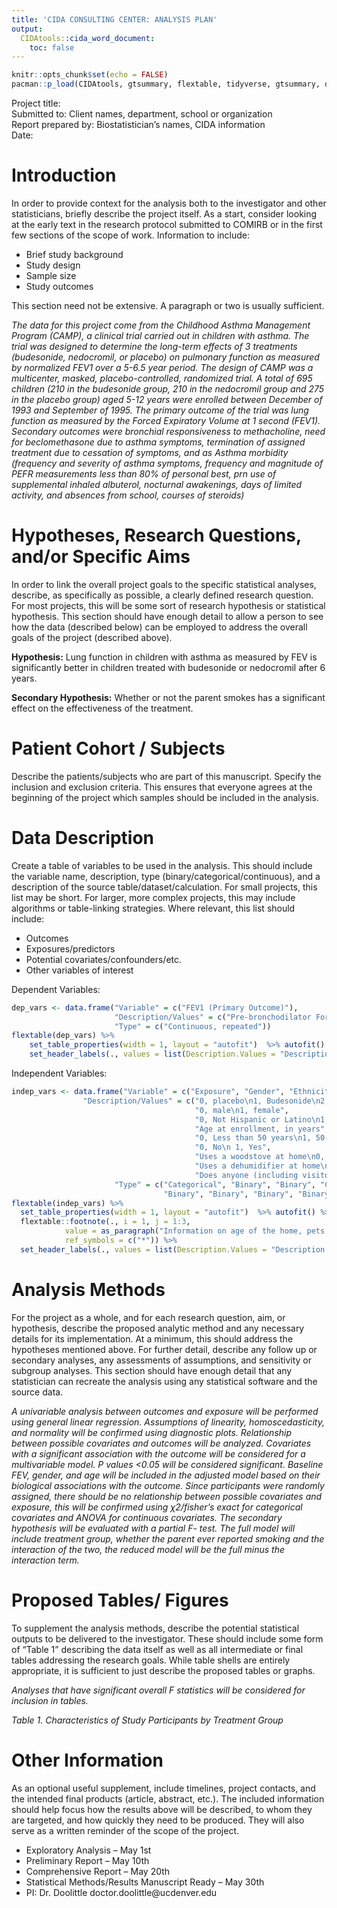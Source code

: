 ```yaml
---
title: 'CIDA CONSULTING CENTER: ANALYSIS PLAN'
output: 
  CIDAtools::cida_word_document:
    toc: false
---
```


```r
knitr::opts_chunk$set(echo = FALSE)
pacman::p_load(CIDAtools, gtsummary, flextable, tidyverse, gtsummary, officedown, kableExtra)
```

Project title:    
Submitted to: Client names, department, school or organization    
Report prepared by: Biostatistician’s names, CIDA information   
Date:   

# Introduction
In order to provide context for the analysis both to the investigator and other statisticians, briefly describe the project itself. As a start, consider looking at the early text in the research protocol submitted to COMIRB or in the first few sections of the scope of work. Information to include:
  
- Brief study background
- Study design
- Sample size
- Study outcomes

  
This section need not be extensive. A paragraph or two is usually sufficient. 
    
*The data for this project come from the Childhood Asthma Management Program (CAMP), a clinical trial carried out in children with asthma. The trial was designed to determine the long-term effects of 3 treatments (budesonide, nedocromil, or placebo) on pulmonary function as measured by normalized FEV1 over a 5-6.5 year period. The design of CAMP was a multicenter, masked, placebo-controlled, randomized trial. A total of 695 children (210 in the budesonide group, 210 in the nedocromil group and 275 in the placebo group) aged 5-12 years were enrolled between December of 1993 and September of 1995. The primary outcome of the trial was lung function as measured by the Forced Expiratory Volume at 1 second (FEV1). Secondary outcomes were bronchial responsiveness to methacholine, need for beclomethasone due to asthma symptoms, termination of assigned treatment due to cessation of symptoms, and as Asthma morbidity (frequency and severity of asthma symptoms, frequency and magnitude of PEFR measurements less than 80% of personal best, prn use of supplemental inhaled albuterol, nocturnal awakenings, days of limited activity, and absences from school, courses of steroids)*


# Hypotheses, Research Questions, and/or Specific Aims   
In order to link the overall project goals to the specific statistical analyses, describe, as specifically as possible, a clearly defined research question. For most projects, this will be some sort of research hypothesis or statistical hypothesis. This section should have enough detail to allow a person to see how the data (described below) can be employed to address the overall goals of the project (described above).
  
  **Hypothesis:** Lung function in children with asthma as measured by FEV is significantly better in children treated with budesonide or nedocromil after 6 years. 
        
  **Secondary Hypothesis:** Whether or not the parent smokes has a significant effect on the effectiveness of the treatment. 


# Patient Cohort / Subjects
Describe the patients/subjects who are part of this manuscript. Specify the inclusion and exclusion criteria. This ensures that everyone agrees at the beginning of the project which samples should be included in the analysis.

# Data Description

Create a table of variables to be used in the analysis. This should include the variable name, description, type (binary/categorical/continuous), and a description of the source table/dataset/calculation. For small projects, this list may be short. For larger, more complex projects, this may include algorithms or table-linking strategies. Where relevant, this list should include:

- Outcomes
- Exposures/predictors
- Potential covariates/confounders/etc.
- Other variables of interest
  
Dependent Variables:

```r
dep_vars <- data.frame("Variable" = c("FEV1 (Primary Outcome)"), 
                       "Description/Values" = c("Pre-bronchodilator Forced Expiratory Volume at 1 second. There are many observations for each individual ranging from 1 – 18. Some individuals have observations extending to 10 years of follow-up. Outcome will be FEV measurements at 72 months (6 year mark), or the last measurement for those with less than 6 years of follow-up. Those with only baseline measurements will be excluded."), 
                       "Type" = c("Continuous, repeated"))
flextable(dep_vars) %>% 
    set_table_properties(width = 1, layout = "autofit")  %>% autofit() %>% theme_box() %>% 
    set_header_labels(., values = list(Description.Values = "Description Values"))
```

Independent Variables:
  
```r
indep_vars <- data.frame("Variable" = c("Exposure", "Gender", "Ethnicity", "Age_enroll", "Age_home", "Pets*", "Woodstove*", "Dehumidifier*", "Smoker_in_home"), 
                "Description/Values" = c("0, placebo\n1, Budesonide\n2, Nedocromil", 
                                         "0, male\n1, female", 
                                         "0, Not Hispanic or Latino\n1, Hispanic or Latino", 
                                         "Age at enrollment, in years", 
                                         "0, Less than 50 years\n1, 50-100 years\n2, Over 100 years", 
                                         "0, No\n 1, Yes", 
                                         "Uses a woodstove at home\n0, No\n1, Yes", 
                                         "Uses a dehumidifier at home\n0, No\n1, Yes", 
                                         "Does anyone (including visitors) smoke in the home?\n0, No\n1, Yes"), 
                       "Type" = c("Categorical", "Binary", "Binary", "Continuous", "Categorical", 
                                  "Binary", "Binary", "Binary", "Binary"))
flextable(indep_vars) %>% 
  set_table_properties(width = 1, layout = "autofit")  %>% autofit() %>% theme_box() %>% 
  flextable::footnote(., i = 1, j = 1:3,
            value = as_paragraph("Information on age of the home, pets, woodstoves, dehumidifiers and smokers was not collected at every visit and had the potential to change over the course of the study, therefore whether or not the child ever reported the exposure during the first 6 years of follow-up will be analyzed"),
            ref_symbols = c("*")) %>% 
  set_header_labels(., values = list(Description.Values = "Description Values"))


```

  
# Analysis Methods
For the project as a whole, and for each research question, aim, or hypothesis, describe the proposed analytic method and any necessary details for its implementation. At a minimum, this should address the hypotheses mentioned above. For further detail, describe any follow up or secondary analyses, any assessments of assumptions, and sensitivity or subgroup analyses. This section should have enough detail that any statistician can recreate the analysis using any statistical software and the source data.
    
:::{custom-style="Quote"}
*A univariable analysis between outcomes and exposure will be performed using general linear regression. Assumptions of linearity, homoscedasticity, and normality will be confirmed using diagnostic plots. Relationship between possible covariates and outcomes will be analyzed. Covariates with a significant association with the outcome will be considered for a multivariable model. P values <0.05 will be considered significant. Baseline FEV, gender, and age will be included in the adjusted model based on their biological associations with the outcome. Since participants were randomly assigned, there should be no relationship between possible covariates and exposure, this will be confirmed using χ2/fisher’s exact for categorical covariates and ANOVA for continuous covariates. The secondary hypothesis will be evaluated with a partial F- test. The full model will include treatment group, whether the parent ever reported smoking and the interaction of the two, the reduced model will be the full minus the interaction term.*
:::


# Proposed Tables/ Figures

To supplement the analysis methods, describe the potential statistical outputs to be delivered to the investigator. These should include some form of “Table 1” describing the data itself as well as all intermediate or final tables addressing the research goals. While table shells are entirely appropriate, it is sufficient to just describe the proposed tables or graphs.

*Analyses that have significant overall F statistics will be considered for inclusion in tables.*

*Table 1. Characteristics of Study Participants by Treatment Group*


# Other Information

As an optional useful supplement, include timelines, project contacts, and the intended final products (article, abstract, etc.). The included information should help focus how the results above will be described, to whom they are targeted, and how quickly they need to be produced. They will also serve as a written reminder of the scope of the project.

  - Exploratory Analysis – May 1st
  - Preliminary Report – May 10th
  - Comprehensive Report – May 20th
  - Statistical Methods/Results Manuscript Ready – May 30th
  - PI: Dr. Doolittle doctor.doolittle@ucdenver.edu


    
